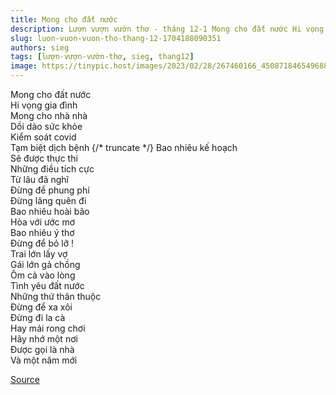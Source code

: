 ```yaml
---
title: Mong cho đất nước
description: Lượn vượn vườn thơ - tháng 12-1 Mong cho đất nước Hi vọng gia đình
slug: luon-vuon-vuon-tho-thang-12-1704188090351
authors: sieg
tags: [lượn-vượn-vườn-thơ, sieg, thang12]
image: https://tinypic.host/images/2023/02/28/267460166_450871846549688_7034337900288428851_n.th.jpg
---
```


Mong cho đất nước\
Hi vọng gia đình\
Mong cho nhà nhà\
Dồi dào sức khỏe\
Kiểm soát covid\
Tạm biệt dịch bệnh
{/* truncate */}
Bao nhiêu kế hoạch\
Sẽ được thực thi\
Những điều tích cực\
Từ lâu đã nghĩ\
Đừng để phung phí\
Đừng lãng quên đi\
Bao nhiêu hoài bão\
Hòa với ước mơ\
Bao nhiêu ý thơ\
Đừng để bỏ lỡ !\
Trai lớn lấy vợ\
Gái lớn gả chồng\
Ôm cả vào lòng\
Tình yêu đất nước\
Những thứ thân thuộc\
Đừng để xa xôi\
Đừng đi la cà\
Hay mải rong chơi\
Hãy nhớ một nơi\
Được gọi là nhà\
Và một năm mới

[Source](https://www.facebook.com/ape.poem/posts/pfbid0QFC51f4bn5FUJ2pCfeggCcN5S7vkacgswzJQAPTgXg14rhBeLvEUGq3h6YuhnwTTl)
